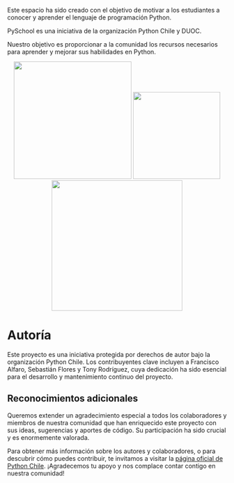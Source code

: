Este espacio ha sido creado con el objetivo de motivar a los estudiantes a conocer y aprender el lenguaje de programación Python. 

PySchool es una iniciativa de la organización Python Chile y DUOC. 

Nuestro objetivo es proporcionar a la comunidad los recursos necesarios para aprender y mejorar sus habilidades en Python.

<center>
<img src="./images/pythonchile.png" width="270">
<img src="./images/cover.png" width="200">
<img src="./images/DUOC_1.png" width="300">
</center>

# Autoría

Este proyecto es una iniciativa protegida por derechos de autor bajo la organización Python Chile. Los contribuyentes clave incluyen a Francisco Alfaro, Sebastián Flores y Tony Rodríguez, cuya dedicación ha sido esencial para el desarrollo y mantenimiento continuo del proyecto.

## Reconocimientos adicionales

Queremos extender un agradecimiento especial a todos los colaboradores y miembros de nuestra comunidad que han enriquecido este proyecto con sus ideas, sugerencias y aportes de código. Su participación ha sido crucial y es enormemente valorada.

Para obtener más información sobre los autores y colaboradores, o para descubrir cómo puedes contribuir, te invitamos a visitar la [página oficial de Python Chile](https://pythonchile.cl). ¡Agradecemos tu apoyo y nos complace contar contigo en nuestra comunidad!